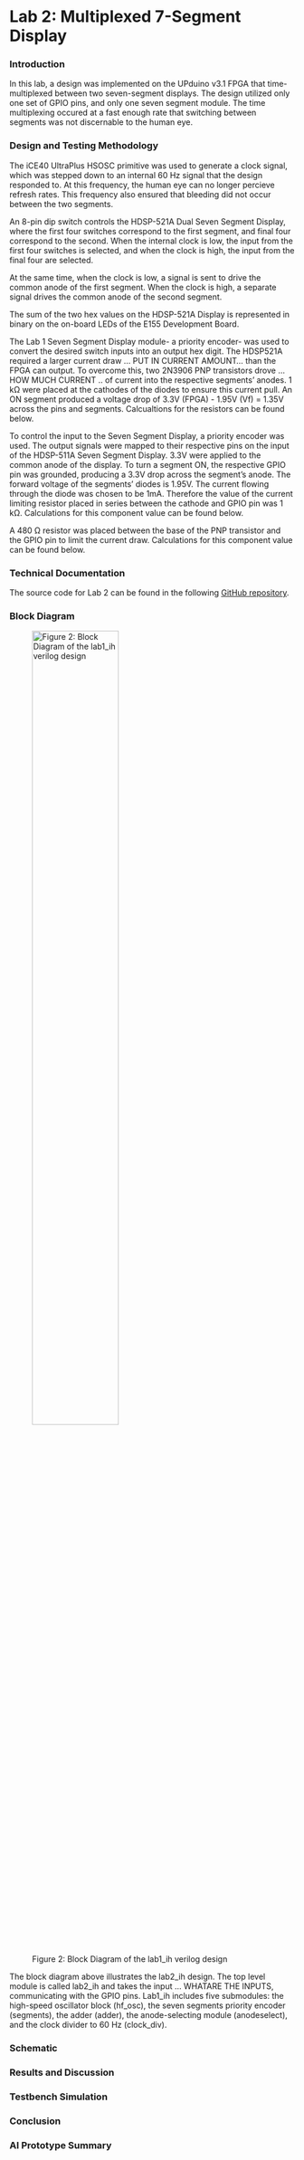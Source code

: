 # Lab 2: Multiplexed 7-Segment Display


### Introduction

In this lab, a design was implemented on the UPduino v3.1 FPGA that time-multiplexed between two seven-segment displays. The design utilized only one set of GPIO pins, and only one seven segment module. The time multiplexing occured at a fast enough rate that switching between segments was not discernable to the human eye.

### Design and Testing Methodology
The iCE40 UltraPlus HSOSC primitive was used to generate a clock signal, which was stepped down to an internal 60 Hz signal that the design responded to. At this frequency, the human eye can no longer percieve refresh rates. This frequency also ensured that bleeding did not occur between the two segments.

An 8-pin dip switch controls the HDSP-521A Dual Seven Segment Display, where the first four switches correspond to the first segment, and final four correspond to the second. When the internal clock is low, the input from the first four switches is selected, and when the clock is high, the input from the final four are selected.

At the same time, when the clock is low, a signal is sent to drive the common anode of the first segment. When the clock is high, a separate signal drives the common anode of the second segment.

The sum of the two hex values on the HDSP-521A Display is represented in binary on the on-board LEDs of the E155 Development Board.

The Lab 1 Seven Segment Display module- a priority encoder- was used to convert the desired switch inputs into an output hex digit. The HDSP521A required a larger current draw ... PUT IN CURRENT AMOUNT... than the FPGA can output. To overcome this, two 2N3906 PNP transistors drove ... HOW MUCH CURRENT .. of current into the respective segments' anodes. 1 kΩ were placed at the cathodes of the diodes to ensure this current pull. An ON segment produced a voltage drop of 3.3V (FPGA) - 1.95V (Vf) = 1.35V across the pins and segments. Calcualtions for the resistors can be found below.

To control the input to the Seven Segment Display, a priority encoder was used. The output signals were mapped to their respective pins on the input of the HDSP-511A Seven Segment Display. 3.3V were applied to the common anode of the display. 
To turn a segment ON, the respective GPIO pin was grounded, producing a 3.3V drop across the segment's anode. The forward voltage of the segments' diodes is 1.95V. The current flowing through the diode was chosen to be 1mA. Therefore the value of the current limiting resistor placed in series between the cathode and GPIO pin was 1 kΩ. Calculations for this component value can be found below.

A 480 Ω resistor was placed between the base of the PNP transistor and the GPIO pin to limit the current draw. Calculations for this component value can be found below. 

### Technical Documentation

The source code for Lab 2 can be found in the following [GitHub repository](https://github.com/Isabella-Hottenrott/e155-lab2).

### Block Diagram

![Figure 2: Block Diagram of the lab1_ih verilog design](images/blockdiagram.png){width=60% fig-align="center"}

The block diagram above illustrates the lab2_ih design. The top level module is called lab2_ih and takes the input ... WHATARE THE INPUTS, communicating with the GPIO pins. Lab1_ih includes five submodules: the high-speed oscillator block (hf_osc), the seven segments priority encoder (segments), the adder (adder), the anode-selecting module (anodeselect), and the clock divider to 60 Hz (clock_div).


### Schematic

### Results and Discussion

### Testbench Simulation

### Conclusion

### AI Prototype Summary